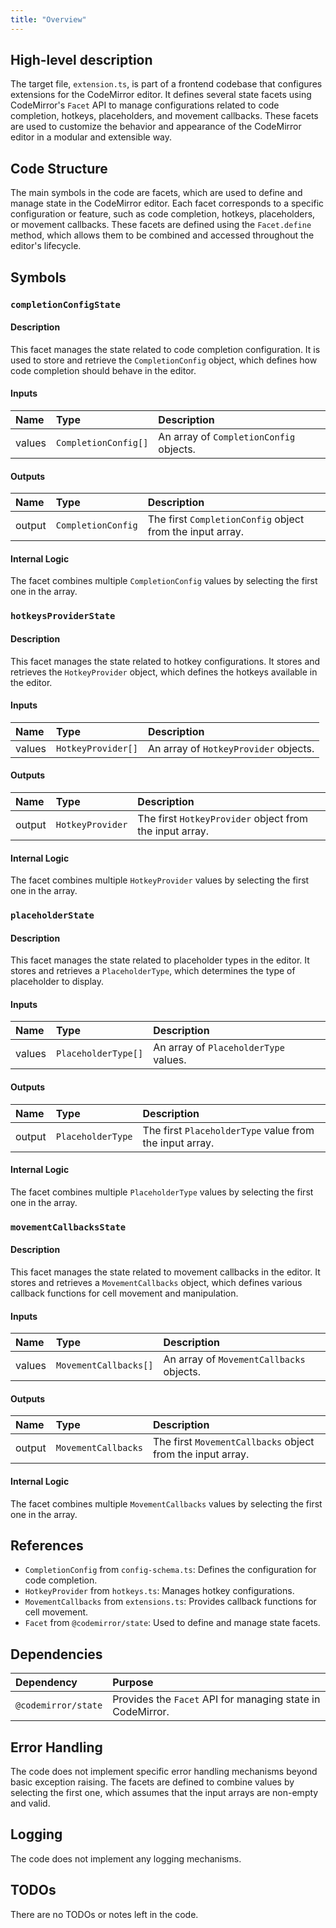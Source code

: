 ```yaml
---
title: "Overview"
---
```


## High-level description

The target file, `extension.ts`, is part of a frontend codebase that configures extensions for the CodeMirror editor. It defines several state facets using CodeMirror's `Facet` API to manage configurations related to code completion, hotkeys, placeholders, and movement callbacks. These facets are used to customize the behavior and appearance of the CodeMirror editor in a modular and extensible way.

## Code Structure

The main symbols in the code are facets, which are used to define and manage state in the CodeMirror editor. Each facet corresponds to a specific configuration or feature, such as code completion, hotkeys, placeholders, or movement callbacks. These facets are defined using the `Facet.define` method, which allows them to be combined and accessed throughout the editor's lifecycle.

## Symbols

### `completionConfigState`
#### Description
This facet manages the state related to code completion configuration. It is used to store and retrieve the `CompletionConfig` object, which defines how code completion should behave in the editor.

#### Inputs
| Name | Type | Description |
|:-----|:-----|:------------|
| values | `CompletionConfig[]` | An array of `CompletionConfig` objects. |

#### Outputs
| Name | Type | Description |
|:-----|:-----|:------------|
| output | `CompletionConfig` | The first `CompletionConfig` object from the input array. |

#### Internal Logic
The facet combines multiple `CompletionConfig` values by selecting the first one in the array.

### `hotkeysProviderState`
#### Description
This facet manages the state related to hotkey configurations. It stores and retrieves the `HotkeyProvider` object, which defines the hotkeys available in the editor.

#### Inputs
| Name | Type | Description |
|:-----|:-----|:------------|
| values | `HotkeyProvider[]` | An array of `HotkeyProvider` objects. |

#### Outputs
| Name | Type | Description |
|:-----|:-----|:------------|
| output | `HotkeyProvider` | The first `HotkeyProvider` object from the input array. |

#### Internal Logic
The facet combines multiple `HotkeyProvider` values by selecting the first one in the array.

### `placeholderState`
#### Description
This facet manages the state related to placeholder types in the editor. It stores and retrieves a `PlaceholderType`, which determines the type of placeholder to display.

#### Inputs
| Name | Type | Description |
|:-----|:-----|:------------|
| values | `PlaceholderType[]` | An array of `PlaceholderType` values. |

#### Outputs
| Name | Type | Description |
|:-----|:-----|:------------|
| output | `PlaceholderType` | The first `PlaceholderType` value from the input array. |

#### Internal Logic
The facet combines multiple `PlaceholderType` values by selecting the first one in the array.

### `movementCallbacksState`
#### Description
This facet manages the state related to movement callbacks in the editor. It stores and retrieves a `MovementCallbacks` object, which defines various callback functions for cell movement and manipulation.

#### Inputs
| Name | Type | Description |
|:-----|:-----|:------------|
| values | `MovementCallbacks[]` | An array of `MovementCallbacks` objects. |

#### Outputs
| Name | Type | Description |
|:-----|:-----|:------------|
| output | `MovementCallbacks` | The first `MovementCallbacks` object from the input array. |

#### Internal Logic
The facet combines multiple `MovementCallbacks` values by selecting the first one in the array.

## References

- `CompletionConfig` from `config-schema.ts`: Defines the configuration for code completion.
- `HotkeyProvider` from `hotkeys.ts`: Manages hotkey configurations.
- `MovementCallbacks` from `extensions.ts`: Provides callback functions for cell movement.
- `Facet` from `@codemirror/state`: Used to define and manage state facets.

## Dependencies

| Dependency | Purpose |
|:-----------|:--------|
| `@codemirror/state` | Provides the `Facet` API for managing state in CodeMirror. |

## Error Handling

The code does not implement specific error handling mechanisms beyond basic exception raising. The facets are defined to combine values by selecting the first one, which assumes that the input arrays are non-empty and valid.

## Logging

The code does not implement any logging mechanisms.

## TODOs

There are no TODOs or notes left in the code.